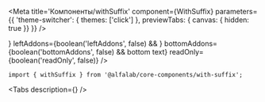 




<Meta
    title='Компоненты/withSuffix'
    component={WithSuffix}
    parameters={{ 'theme-switcher': { themes: ['click'] }, previewTabs: { canvas: { hidden: true }} }}
/>


<!-- Canvas -->

<Story name='withSuffix'>
    <SuffixInput
        suffix={text('suffix', ' ₽')}
        block={boolean('block', false)}
        clear={boolean('clear', false)}
        size={select('size', ['s', 'm', 'l', 'xl'], 's')}
        disabled={boolean('disabled', false)}
        label={text('label', '')}
        placeholder={text('placeholder', '')}
        rightAddons={boolean('rightAddons', false) && !text('error') && <Icon />}
        leftAddons={boolean('leftAddons', false) && <Icon />}
        bottomAddons={boolean('bottomAddons', false) && <span>bottom text</span>}
        readOnly={boolean('readOnly', false)}
    />
</Story>


<!-- Docs -->

<ComponentHeader
    name='withSuffix'
    version={version}
    package='@alfalab/core-components/with-suffix'
    stage={2}
/>

```tsx
import { withSuffix } from '@alfalab/core-components/with-suffix';
```

<Tabs
    description={<Description />}
/>
